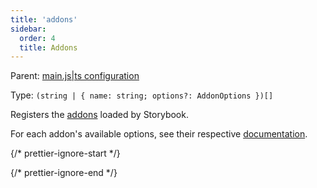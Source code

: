 ```yaml
---
title: 'addons'
sidebar:
  order: 4
  title: Addons
---
```


Parent: [main.js|ts configuration](./main-config.mdx)

Type: `(string | { name: string; options?: AddonOptions })[]`

Registers the [addons](../addons/install-addons.mdx) loaded by Storybook.

For each addon's available options, see their respective [documentation](https://storybook.js.org/integrations).

{/* prettier-ignore-start */}

<CodeSnippets path="main-config-addons.md" />

{/* prettier-ignore-end */}
